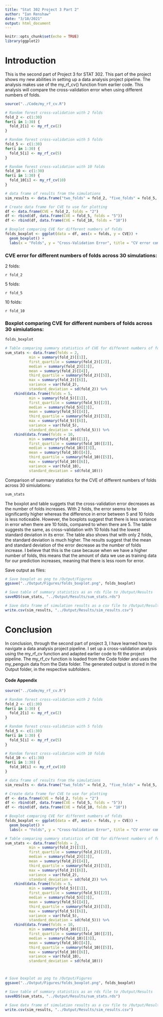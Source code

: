 ```yaml
---
title: "Stat 302 Project 3 Part 2"
author: "Ian Renshaw"
date: "3/18/2021"
output: html_document
---
```


```r
knitr::opts_chunk$set(echo = TRUE)
library(ggplot2)
```


# Introduction

This is the second part of Project 3 for STAT 302. This part of the project shows my new abilities in setting up a data analysis project pipeline. The analysis makes use of the my_rf_cv() function from earlier code. This analysis will compare the cross-validation error when using different numbers of folds.

```r
source("../Code/my_rf_cv.R")
```

```r
# Random forest cross-validation with 2 folds
fold_2 <- c(1:30)
for(i in 1:30) {
  fold_2[i] <- my_rf_cv(2)
}

# Random forest cross-validation with 5 folds
fold_5 <- c(1:30)
for(i in 1:30) {
  fold_5[i] <- my_rf_cv(5)
}

# Random forest cross-validation with 10 folds
fold_10 <- c(1:30)
for(i in 1:30) {
  fold_10[i] <- my_rf_cv(10)
}

# data frame of results from the simulations
sim_results <- data.frame("two_folds" = fold_2, "five_folds" = fold_5, "ten_folds" = fold_10)

# Create data frame for CVE to use for plotting
df <- data.frame(CVE = fold_2, folds = "2")
df <- rbind(df, data.frame(CVE = fold_5, folds = "5"))
df <- rbind(df, data.frame(CVE = fold_10, folds = "10"))

# Boxplot comparing CVE for different numbers of folds
folds_boxplot <- ggplot(data = df, aes(x = folds, y = CVE)) +
  geom_boxplot() +
  labs(x = "Folds", y = "Cross-Validation Error", title = "CV error comparison")
```

### CVE error for different numbers of folds across 30 simulations:
2 folds:

`r fold_2`


5 folds:

`r fold_5`


10 folds:

`r fold_10`


### Boxplot comparing CVE for different numbers of folds across 30 simiulations:
```r
folds_boxplot
```


```r
# Table comparing summary statistics of CVE for different numbers of folds
sum_stats <- data.frame(folds = 2,
           min = summary(fold_2)[[1]],
           first_quartile = summary(fold_2)[[2]],
           median = summary(fold_2)[[3]],
           mean = summary(fold_2)[[4]],
           third_quartile = summary(fold_2)[[5]],
           max = summary(fold_2)[[6]],
           variance = var(fold_2),
           standard_deviation = sd(fold_2)) %>%
    rbind(data.frame(folds = 5,
           min = summary(fold_5)[[1]],
           first_quartile = summary(fold_5)[[2]],
           median = summary(fold_5)[[3]],
           mean = summary(fold_5)[[4]],
           third_quartile = summary(fold_2)[[5]],
           max = summary(fold_5)[[6]],
           variance = var(fold_5),
           standard_deviation = sd(fold_5))) %>%
    rbind(data.frame(folds = 10,
           min = summary(fold_10)[[1]],
           first_quartile = summary(fold_10)[[2]],
           median = summary(fold_10)[[3]],
           mean = summary(fold_10)[[4]],
           third_quartile = summary(fold_10)[[5]],
           max = summary(fold_10)[[6]],
           variance = var(fold_10),
           standard_deviation = sd(fold_10)))
```


Comparison of summary statistics for the CVE of different numbers of folds across 30 simiulations:
```r
sum_stats
```


The boxplot and table suggets that the cross-validation error decreases as the number of folds increases. With 2 folds, the error seems to be significantly higher whereas the difference in error between 5 and 10 folds is less noticeable. However, the boxplots suggest that there is less variance in error when there are 10 folds, compared to when there are 5. The table suggests the same, as cross-validation with 10 folds had the lowest standard deviation in its error. The table also shows that with only 2 folds, the standard deviation is much higher. The results suggest that the mean and standard deviation of the error decrease as the number of folds increase. I believe that this is the case because when we have a higher number of folds, this means that the amount of data we use as training data for our prediction increases, meaning that there is less room for error.


Save output as files:
```r
# Save boxplot as png to /Output/Figures
ggsave("../Output/Figures/folds_boxplot.png", folds_boxplot)

# Save table of summary statistics as an rds file to /Output/Results
saveRDS(sum_stats, "../Output/Results/sum_stats.rds")

# Save data frame of simulation results as a csv file to /Output/Results
write.csv(sim_results, "../Output/Results/sim_results.csv")
```

# Conclusion

In conclusion, through the second part of project 3, I have learned how to navigate a data analysis project pipeline. I set up a cross-validation analysis using the my_rf_cv function and adapted earlier code to fit the project pipeline. The my_rf_cv function is loaded from the Code folder and uses the my_penguin data from the Data folder. The generated output is stored in the Output folder, in the respective subfolders.



#### Code Appendix
```r
source("../Code/my_rf_cv.R")

# Random forest cross-validation with 2 folds
fold_2 <- c(1:30)
for(i in 1:30) {
  fold_2[i] <- my_rf_cv(2)
}

# Random forest cross-validation with 5 folds
fold_5 <- c(1:30)
for(i in 1:30) {
  fold_5[i] <- my_rf_cv(5)
}

# Random forest cross-validation with 10 folds
fold_10 <- c(1:30)
for(i in 1:30) {
  fold_10[i] <- my_rf_cv(10)
}

# data frame of results from the simulations
sim_results <- data.frame("two_folds" = fold_2, "five_folds" = fold_5, "ten_folds" = fold_10)

# Create data frame for CVE to use for plotting
df <- data.frame(CVE = fold_2, folds = "2")
df <- rbind(df, data.frame(CVE = fold_5, folds = "5"))
df <- rbind(df, data.frame(CVE = fold_10, folds = "10"))

# Boxplot comparing CVE for different numbers of folds
folds_boxplot <- ggplot(data = df, aes(x = folds, y = CVE)) +
  geom_boxplot() +
  labs(x = "Folds", y = "Cross-Validation Error", title = "CV error comparison")

# Table comparing summary statistics of CVE for different numbers of folds
sum_stats <- data.frame(folds = 2,
           min = summary(fold_2)[[1]],
           first_quartile = summary(fold_2)[[2]],
           median = summary(fold_2)[[3]],
           mean = summary(fold_2)[[4]],
           third_quartile = summary(fold_2)[[5]],
           max = summary(fold_2)[[6]],
           variance = var(fold_2),
           standard_deviation = sd(fold_2)) %>%
    rbind(data.frame(folds = 5,
           min = summary(fold_5)[[1]],
           first_quartile = summary(fold_5)[[2]],
           median = summary(fold_5)[[3]],
           mean = summary(fold_5)[[4]],
           third_quartile = summary(fold_2)[[5]],
           max = summary(fold_5)[[6]],
           variance = var(fold_5),
           standard_deviation = sd(fold_5))) %>%
    rbind(data.frame(folds = 10,
           min = summary(fold_10)[[1]],
           first_quartile = summary(fold_10)[[2]],
           median = summary(fold_10)[[3]],
           mean = summary(fold_10)[[4]],
           third_quartile = summary(fold_10)[[5]],
           max = summary(fold_10)[[6]],
           variance = var(fold_10),
           standard_deviation = sd(fold_10)))



# Save boxplot as png to /Output/Figures
ggsave("../Output/Figures/folds_boxplot.png", folds_boxplot)

# Save table of summary statistics as an rds file to /Output/Results
saveRDS(sum_stats, "../Output/Results/sum_stats.rds")

# Save data frame of simulation results as a csv file to /Output/Results
write.csv(sim_results, "../Output/Results/sim_results.csv")
```

